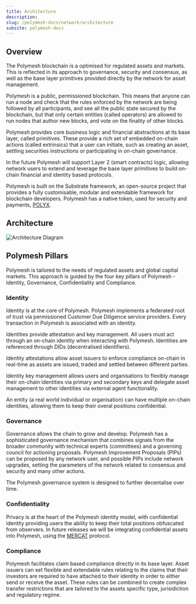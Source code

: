 ```yaml
---
title: Architecture
description:
slug: /polymesh-docs/network/architecture
subsite: polymesh-docs
---
```


## Overview

The Polymesh blockchain is a optimised for regulated assets and markets. This is reflected in its approach to governance, security and consensus, as well as the base layer primitives provided directly by the network for asset management.

Polymesh is a public, permissioned blockchain. This means that anyone can run a node and check that the rules enforced by the network are being followed by all participants, and see all the public state secured by the blockchain, but that only certain entities (called operators) are allowed to run nodes that author new blocks, and vote on the finality of other blocks.

Polymesh provides core business logic and financial abstractions at its base layer, called primitives. These provide a rich set of embedded on-chain actions (called extrinsics) that a user can initiate, such as creating an asset, settling securities instructions or participating in on-chain governance.

In the future Polymesh will support Layer 2 (smart contracts) logic, allowing network users to extend and leverage the base layer primitives to build on-chain financial and identity based protocols.

Polymesh is built on the Substrate framework, an open-source project that provides a fully customisable, modular and extendable framework for blockchain developers. Polymesh has a native token, used for security and payments, [POLYX](./polyx).

## Architecture

![Architecture Diagram](../images/Polymesh_Architecture.png)

## Polymesh Pillars

Polymesh is tailored to the needs of regulated assets and global capital markets. This approach is guided by the four key pillars of Polymesh - Identity, Governance, Confidentiality and Compliance.

### Identity

Identity is at the core of Polymesh. Polymesh implements a federated root of trust via permissioned Customer Due Diligence service providers. Every transaction in Polymesh is associated with an identity.

Identities provide attestation and key management. All users must act through an on-chain identity when interacting with Polymesh. Identities are referenced through DIDs (decentralised identifiers).

Identity attestations allow asset issuers to enforce compliance on-chain in real-time as assets are issued, traded and settled between different parties.

Identity key management allows users and organisations to flexibly manage their on-chain identities via primary and secondary keys and delegate asset management to other identities via external agent functionality.

An entity (a real world individual or organisation) can have multiple on-chain identities, allowing them to keep their overal positions confidential.

### Governance

Governance allows the chain to grow and develop. Polymesh has a sophisticated governance mechanism that combines signals from the broader community with technical experts (committees) and a governing council for actioning proposals. Polymesh Improvement Proposals (PIPs) can be proposed by any network user, and possible PIPs include network upgrades, setting the parameters of the network related to consensus and security and many other actions.

The Polymesh governance system is designed to further decentalise over time.

### Confidentiality

Privacy is at the heart of the Polymesh identity model, with confidential identity providing users the ability to keep their total positions obfuscated from observers. In future releases we will be integrating confidential assets into Polymesh, using the [MERCAT](https://info.polymath.network/hubfs/PDFs/Polymath-MERCAT-Whitepaper-Mediated-Encrypted-Reversible-SeCure-Asset-Transfers.pdf) protocol. 

### Compliance

Polymesh facilitates claim based compliance directly in its base layer. Asset issuers can set flexible and extendable rules relating to the claims that their investors are required to have attached to their identity in order to either send or receive the asset. These rules can be combined to create complex transfer restrictions that are tailored to the assets specific type, jurisidiction and regulatory regime.